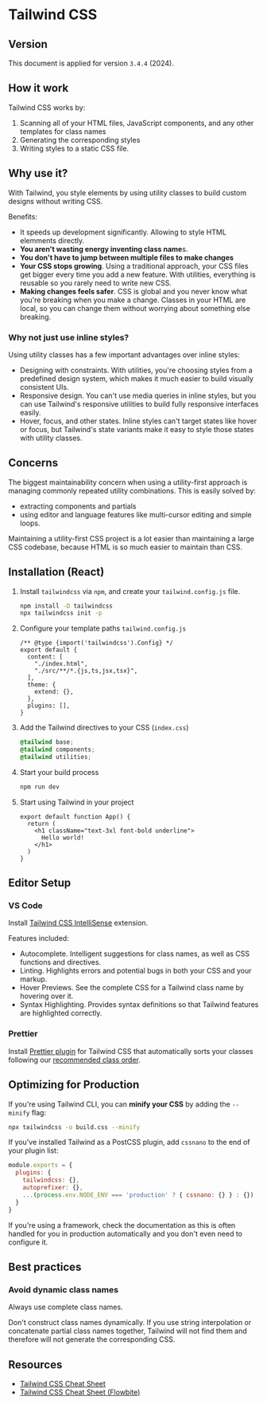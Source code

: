 # Tailwind CSS

## Version

This document is applied for version `3.4.4` (2024).


## How it work

Tailwind CSS works by:
1. Scanning all of your HTML files, JavaScript components, and any other templates for class names
2. Generating the corresponding styles
3. Writing styles to a static CSS file.


## Why use it?

With Tailwind, you style elements by using utility classes to build custom designs without writing CSS.

Benefits:
- It speeds up development significantly. Allowing to style HTML elemments directly.
- **You aren't wasting energy inventing class name**s.
- **You don't have to jump between multiple files to make changes**
- **Your CSS stops growing**. Using a traditional approach, your CSS files get bigger every time you add a new feature. With utilities, everything is reusable so you rarely need to write new CSS.
- **Making changes feels safer**. CSS is global and you never know what you're breaking when you make a change. Classes in your HTML are local, so you can change them without worrying about something else breaking.


### Why not just use inline styles?

Using utility classes has a few important advantages over inline styles:

- Designing with constraints. With utilities, you're choosing styles from a predefined design system, which makes it much easier to build visually consistent UIs.
- Responsive design. You can't use media queries in inline styles, but you can use Tailwind's responsive utilities to build fully responsive interfaces easily.
- Hover, focus, and other states. Inline styles can't target states like hover or focus, but Tailwind's state variants make it easy to style those states with utility classes.


## Concerns

The biggest maintainability concern when using a utility-first approach is managing commonly repeated utility combinations. This is easily solved by:
- extracting components and partials
- using editor and language features like multi-cursor editing and simple loops.

Maintaining a utility-first CSS project is a lot easier than maintaining a large CSS codebase, because HTML is so much easier to maintain than CSS.


## Installation (React)

1. Install `tailwindcss` via `npm`, and create your `tailwind.config.js` file.
    ```sh npm2yarn
    npm install -D tailwindcss
    npx tailwindcss init -p
    ```
1. Configure your template paths `tailwind.config.js`
    ```tsx
    /** @type {import('tailwindcss').Config} */
    export default {
      content: [
        "./index.html",
        "./src/**/*.{js,ts,jsx,tsx}",
      ],
      theme: {
        extend: {},
      },
      plugins: [],
    }
    ```
1. Add the Tailwind directives to your CSS (`index.css`)
    ```css
    @tailwind base;
    @tailwind components;
    @tailwind utilities;
    ```
1. Start your build process
    ```bash
    npm run dev
    ```
1. Start using Tailwind in your project
    ```tsx
    export default function App() {
      return (
        <h1 className="text-3xl font-bold underline">
          Hello world!
        </h1>
      )
    }
    ```


## Editor Setup

### VS Code

Install [Tailwind CSS IntelliSense](https://marketplace.visualstudio.com/items?itemName=bradlc.vscode-tailwindcss) extension.

Features included:
- Autocomplete. Intelligent suggestions for class names, as well as CSS functions and directives.
- Linting. Highlights errors and potential bugs in both your CSS and your markup.
- Hover Previews. See the complete CSS for a Tailwind class name by hovering over it.
- Syntax Highlighting. Provides syntax definitions so that Tailwind features are highlighted correctly.


### Prettier

Install [Prettier plugin](https://github.com/tailwindlabs/prettier-plugin-tailwindcss) for Tailwind CSS that automatically sorts your classes following our [recommended class order](https://tailwindcss.com/blog/automatic-class-sorting-with-prettier#how-classes-are-sorted).


## Optimizing for Production

If you're using Tailwind CLI, you can **minify your CSS** by adding the `--minify` flag:

```bash
npx tailwindcss -o build.css --minify
```

If you've installed Tailwind as a PostCSS plugin, add `cssnano` to the end of your plugin list:

```js filename="postcss.config.js"
module.exports = {
  plugins: {
    tailwindcss: {},
    autoprefixer: {},
    ...(process.env.NODE_ENV === 'production' ? { cssnano: {} } : {})
  }
}
```

If you're using a framework, check the documentation as this is often handled for you in production automatically and you don't even need to configure it.


## Best practices

### Avoid dynamic class names

Always use complete class names.

Don't construct class names dynamically. If you use string interpolation or concatenate partial class names together, Tailwind will not find them and therefore will not generate the corresponding CSS.


## Resources

- [Tailwind CSS Cheat Sheet](https://nerdcave.com/tailwind-cheat-sheet)
- [Tailwind CSS Cheat Sheet (Flowbite)](https://flowbite.com/tools/tailwind-cheat-sheet/)